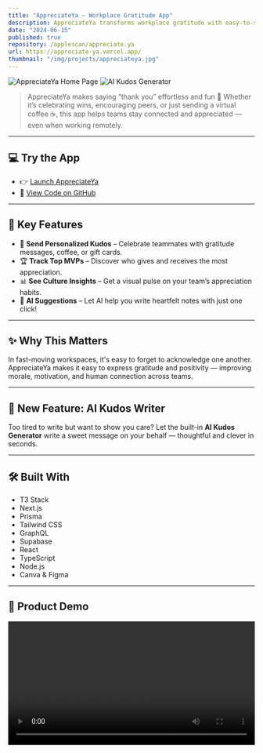 ```yaml
---
title: "AppreciateYa – Workplace Gratitude App"
description: AppreciateYa transforms workplace gratitude with easy-to-send kudos, virtual coffees, and gift cards. It promotes a positive culture by celebrating every contribution.
date: "2024-06-15"
published: true
repository: /applescan/appreciate.ya
url: https://appreciate-ya.vercel.app/
thumbnail: "/img/projects/appreciateya.jpg"
---
```


![AppreciateYa Home Page](/img/appreciate/appreciateYa.jpg)
![AI Kudos Generator](/img/appreciate/AI.png)

> AppreciateYa makes saying “thank you” effortless and fun 💌
> Whether it’s celebrating wins, encouraging peers, or just sending a virtual coffee ☕, this app helps teams stay connected and appreciated — even when working remotely.

---

## 💻 Try the App

- 👉 [Launch AppreciateYa](https://appreciate-ya.vercel.app/)
- 💾 [View Code on GitHub](https://github.com/applescan/appreciate.ya)

---

## 🌟 Key Features

- 💌 **Send Personalized Kudos** – Celebrate teammates with gratitude messages, coffee, or gift cards.
- 🏆 **Track Top MVPs** – Discover who gives and receives the most appreciation.
- 📊 **See Culture Insights** – Get a visual pulse on your team’s appreciation habits.
- 🤖 **AI Suggestions** – Let AI help you write heartfelt notes with just one click!

---

## ✨ Why This Matters

In fast-moving workspaces, it's easy to forget to acknowledge one another.
AppreciateYa makes it easy to express gratitude and positivity — improving morale, motivation, and human connection across teams.

---

## 🧠 New Feature: AI Kudos Writer

Too tired to write but want to show you care?
Let the built-in **AI Kudos Generator** write a sweet message on your behalf — thoughtful and clever in seconds.

---

## 🛠 Built With

- T3 Stack
- Next.js
- Prisma
- Tailwind CSS
- GraphQL
- Supabase
- React
- TypeScript
- Node.js
- Canva & Figma

---

## 🎥 Product Demo

<video controls width="100%" preload="auto">
  <source
    src="/img/appreciate/appreciateYa.mp4"
    type="video/mp4"
    poster="/img/appreciate/appreciateYa.jpg"
  />
  Your browser does not support the video tag.
</video>
